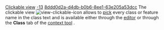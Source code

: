 [[Property:title|Clickable view]]
[[Property:weight|-13]]
[[Property:uuid|8ddd0d2a-d4db-b0b6-8ee1-63e205a53dcc]]
The clickable view  [[Image:view-clickable-icon]] allows to [[Pick-and-drop mechanism|pick]]  every class or feature name in the class text and is available either through the [[EiffelStudio Editor|editor]]  or through the '''Class''' tab of the [[EiffelStudio window overview|context tool]] . 

{{note|This view is not available to .NET classes which are imported through by means of an assembly. This is because the assembly .exe or .dll exposes only the interface methods and therefore is no implementation to display. Such classes may be viewed, in a clickable format using the Contract View or Interface View. }}




